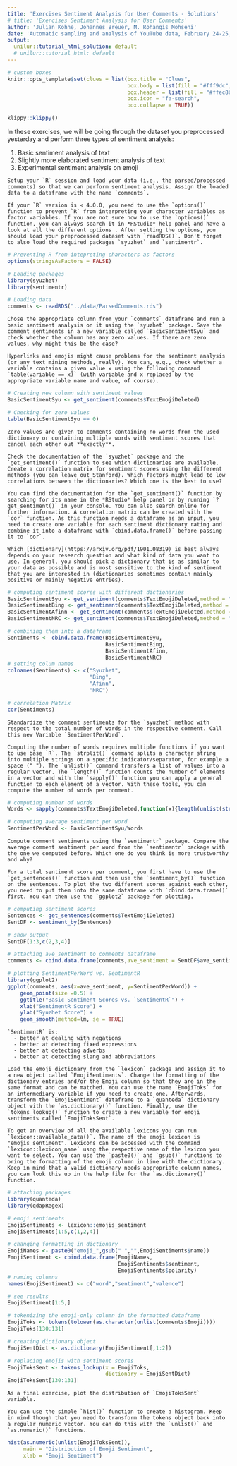 ```yaml
---
title: 'Exercises Sentiment Analysis for User Comments - Solutions'
# title: 'Exercises Sentiment Analysis for User Comments' 
author: 'Julian Kohne, Johannes Breuer, M. Rohangis Mohseni'
date: 'Automatic sampling and analysis of YouTube data, February 24-25, 2021'
output:
  unilur::tutorial_html_solution: default
  # unilur::tutorial_html: default
---
```


```r
# custom boxes
knitr::opts_template$set(clues = list(box.title = "Clues",
                                      box.body = list(fill = "#fff9dc", colour = "black"),
                                      box.header = list(fill = "#ffec8b", colour = "black"),
                                      box.icon = "fa-search",
                                      box.collapse = TRUE))

```

```r
klippy::klippy()
```

In these exercises, we will be going through the dataset you preprocessed yesterday and perform three types of sentiment analysis:

1) Basic sentiment analysis of text
2) Slightly more elaborated sentiment analysis of text
3) Experimental sentiment analysis on emoji


```block
Setup your `R` session and load your data (i.e., the parsed/processed comments) so that we can perform sentiment analysis. Assign the loaded data to a dataframe with the name `comments`.

```

```block
If your `R` version is < 4.0.0, you need to use the `options()` function to prevent `R` from interpreting your character variables as factor variables. If you are not sure how to use the `options()` function, you can always search it in *RStudio* help panel and have a look at all the different options . After setting the options, you should load your preprocessed dataset with `readRDS()`. Don't forget to also load the required packages `syuzhet` and `sentimentr`.

```

```r
# Preventing R from intepreting characters as factors
options(stringsAsFactors = FALSE)

# Loading packages
library(syuzhet)
library(sentimentr)

# Loading data
comments <- readRDS("../data/ParsedComments.rds")

```


```block
Chose the appropriate column from your `comments` dataframe and run a basic sentiment analysis on it using the `syuzhet` package. Save the comment sentiments in a new variable called `BasicSentimentSyu` and check whether the column has any zero values. If there are zero values, why might this be the case?

```

```block
Hyperlinks and emojis might cause problems for the sentiment analysis (or any text mining methods, really). You can, e.g., check whether a variable contains a given value x using the following command `table(variable == x)` (with variable and x replaced by the appropriate variable name and value, of course).

```

```r
# Creating new column with sentiment values
BasicSentimentSyu <- get_sentiment(comments$TextEmojiDeleted)

# Checking for zero values
table(BasicSentimentSyu == 0)

```

```block

Zero values are given to comments containing no words from the used dictionary or containing multiple words with sentiment scores that cancel each other out **exactly**.

```


```block
Check the documentation of the `syuzhet` package and the `get_sentiment()` function to see which dictionaries are available. Create a correlation matrix for sentiment scores using the different methods (you can leave out Stanford). Which factors might lead to low correlations between the dictionaries? Which one is the best to use?
```

```block
You can find the documentation for the `get_sentiment()` function by searching for its name in the *RStudio* help panel or by running `?get_sentiment()` in your console. You can also search online for further information. A correlation matrix can be created with the `cor` function. As this function needs a dataframe as an input, you need to create one variable for each sentiment dictionary rating and combine it into a dataframe with `cbind.data.frame()` before passing it to `cor`.

```

```block

Which [dictionary](https://arxiv.org/pdf/1901.08319) is best always depends on your research question and what kind of data you want to use. In general, you should pick a dictionary that is as similar to your data as possible and is most sensitive to the kind of sentiment that you are interested in (dictionaries sometimes contain mainly positive or mainly negative entries).

```


```r
# computing sentiment scores with different dictionaries
BasicSentimentSyu <- get_sentiment(comments$TextEmojiDeleted,method = "syuzhet")
BasicSentimentBing <- get_sentiment(comments$TextEmojiDeleted,method = "bing")
BasicSentimentAfinn <- get_sentiment(comments$TextEmojiDeleted,method = "afinn")
BasicSentimentNRC <- get_sentiment(comments$TextEmojiDeleted,method = "nrc")

# combining them into a dataframe
Sentiments <- cbind.data.frame(BasicSentimentSyu,
                               BasicSentimentBing,
                               BasicSentimentAfinn,
                               BasicSentimentNRC)
# setting colum names
colnames(Sentiments) <- c("Syuzhet",
                          "Bing",
                          "Afinn",
                          "NRC")

# correlation Matrix
cor(Sentiments)

```

```block
Standardize the comment sentiments for the `syuzhet` method with respect to the total number of words in the respective comment. Call this new Variable `SentimentPerWord`.

```

```block
Computing the number of words requires multiple functions if you want to use base `R`. The `strplit()` command splits a character string into multiple strings on a specific indicator/separator, for example a space (" "). The `unlist()` command transfers a list of values into a regular vector. The `length()` function counts the number of elements in a vector and with the `sapply()` function you can apply a general function to each element of a vector. With these tools, you can compute the number of words per comment.

```

```r
# computing number of words
Words <- sapply(comments$TextEmojiDeleted,function(x){length(unlist(strsplit(x," ")))})

# computing average sentiment per word
SentimentPerWord <- BasicSentimentSyu/Words

```


```block
Compute comment sentiments using the `sentimentr` package. Compare the average comment sentiment per word from the `sentimentr` package with the one we computed before. Which one do you think is more trustworthy and why?

```

```block
For a total sentiment score per comment, you first have to use the `get_sentences()` function and then use the `sentiment_by()` function on the sentences. To plot the two different scores against each other, you need to put them into the same dataframe with `cbind.data.frame()` first. You can then use the `ggplot2` package for plotting.

```

```r
# computing sentiment scores
Sentences <- get_sentences(comments$TextEmojiDeleted)
SentDF <- sentiment_by(Sentences)

# show output
SentDF[1:3,c(2,3,4)]

# attaching ave_sentiment to comments dataframe
comments <- cbind.data.frame(comments,ave_sentiment = SentDF$ave_sentiment)

# plotting SentimentPerWord vs. SentimentR
library(ggplot2)
ggplot(comments, aes(x=ave_sentiment, y=SentimentPerWord)) + 
    geom_point(size =0.5) +
    ggtitle("Basic Sentiment Scores vs. `SentimentR`") +
    xlab("SentimentR Score") +
    ylab("Syuzhet Score") +
    geom_smooth(method=lm, se = TRUE)

```

```block
`SentimentR` is:
  - better at dealing with negations
  - better at detecting fixed expressions
  - better at detecting adverbs
  - better at detecting slang and abbreviations
```


```block
Load the emoji dictionary from the `lexicon` package and assign it to a new object called `EmojiSentiments`. Change the formatting of the dictionary entries and/or the Emoji column so that they are in the same format and can be matched. You can use the name `EmojiToks` for an intermediary variable if you need to create one. Afterwards, transform the `EmojiSentiment` dataframe to a `quanteda` dictionary object with the `as.dictionary()` function. Finally, use the `tokens_lookup()` function to create a new variable for emoji sentiments called `EmojiToksSent`.
```

```block
To get an overview of all the available lexicons you can run `lexicon::available_data()`. The name of the emoji lexicon is "emojis_sentiment". Lexicons can be accessed with the command `lexicon::lexicon_name` usng the respective name of the lexicon you want to select. You can use the `paste0()` and `gsub()` functions to bring the formatting of the emoji column in line with the dictionary. Keep in mind that a valid dictionary needs appropriate column names, you can look this up in the help file for the `as.dictionary()` function.

```

```r
# attaching packages
library(quanteda)
library(qdapRegex)

# emoji sentiments
EmojiSentiments <- lexicon::emojis_sentiment
EmojiSentiments[1:5,c(1,2,4)]

# changing formatting in dictionary
EmojiNames <- paste0("emoji_",gsub(" ","",EmojiSentiments$name))
EmojiSentiment <- cbind.data.frame(EmojiNames,
                                   EmojiSentiments$sentiment,
                                   EmojiSentiments$polarity)
# naming columns
names(EmojiSentiment) <- c("word","sentiment","valence")

# see results
EmojiSentiment[1:5,]

# tokenizing the emoji-only column in the formatted dataframe
EmojiToks <- tokens(tolower(as.character(unlist(comments$Emoji))))
EmojiToks[130:131]

# creating dictionary object
EmojiSentDict <- as.dictionary(EmojiSentiment[,1:2])

# replacing emojis with sentiment scores
EmojiToksSent <- tokens_lookup(x = EmojiToks,
                               dictionary = EmojiSentDict)
EmojiToksSent[130:131]

```


```block
As a final exercise, plot the distribution of `EmojiToksSent` variable.

```

```block
You can use the simple `hist()` function to create a histogram. Keep in mind though that you need to transform the tokens object back into a regular numeric vector. You can do this with the `unlist()` and `as.numeric()` functions.

```

```r
hist(as.numeric(unlist(EmojiToksSent)),
     main = "Distribution of Emoji Sentiment",
     xlab = "Emoji Sentiment")

```
